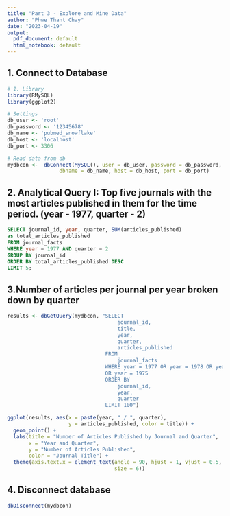 ```yaml
---
title: "Part 3 - Explore and Mine Data"
author: "Phwe Thant Chay"
date: "2023-04-19"
output:
  pdf_document: default
  html_notebook: default
---
```


## 1. Connect to Database
```r
# 1. Library
library(RMySQL)
library(ggplot2)

# Settings
db_user <- 'root'
db_password <- '12345678'
db_name <- 'pubmed_snowflake'
db_host <- 'localhost'
db_port <- 3306

# Read data from db
mydbcon <-  dbConnect(MySQL(), user = db_user, password = db_password,
                 dbname = db_name, host = db_host, port = db_port)
```

##  2. Analytical Query I: Top five journals with the most articles published in them for the time period. (year - 1977, quarter - 2)

```sql
SELECT journal_id, year, quarter, SUM(articles_published) 
as total_articles_published 
FROM journal_facts 
WHERE year = 1977 AND quarter = 2
GROUP BY journal_id 
ORDER BY total_articles_published DESC 
LIMIT 5;
```

## 3.Number of articles per journal per year broken down by quarter 

```r
results <- dbGetQuery(mydbcon, "SELECT 
                                    journal_id,
                                    title,
                                    year,
                                    quarter,
                                    articles_published
                                FROM 
                                    journal_facts
                                WHERE year = 1977 OR year = 1978 OR year = 1976
                                OR year = 1975
                                ORDER BY
                                    journal_id,
                                    year,
                                    quarter
                                LIMIT 100")

ggplot(results, aes(x = paste(year, " / ", quarter), 
                    y = articles_published, color = title)) +
  geom_point() +
  labs(title = "Number of Articles Published by Journal and Quarter",
       x = "Year and Quarter",
       y = "Number of Articles Published",
       color = "Journal Title") +
  theme(axis.text.x = element_text(angle = 90, hjust = 1, vjust = 0.5, 
                                   size = 6))

```

## 4. Disconnect database
```r
dbDisconnect(mydbcon)
```
